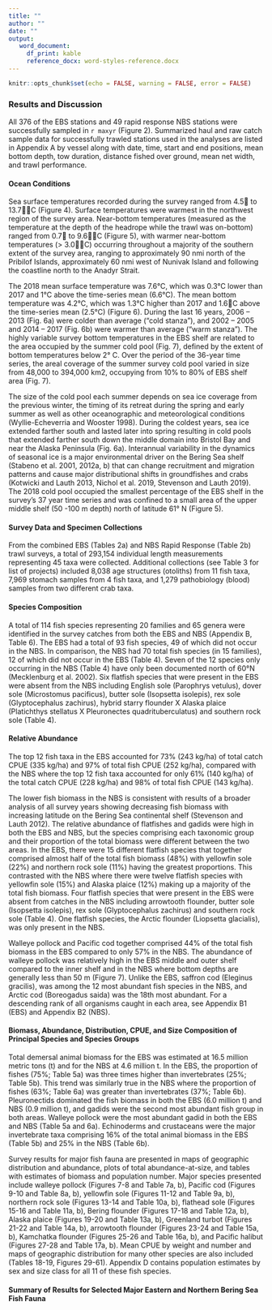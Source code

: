 ```yaml
---
title: ""
author: ""
date: ""
output: 
   word_document:
     df_print: kable
     reference_docx: word-styles-reference.docx
---
```


```r
knitr::opts_chunk$set(echo = FALSE, warning = FALSE, error = FALSE)
```

### Results and Discussion

All 376 of the EBS stations and 49 rapid response NBS stations were successfully sampled in `r maxyr` (Figure 2). Summarized haul and raw catch sample data for successfully trawled stations used in the analyses are listed in Appendix A by vessel along with date, time, start and end positions, mean bottom depth, tow duration, distance fished over ground, mean net width, and trawl performance.	

#### Ocean Conditions

Sea surface temperatures recorded during the survey ranged from 4.5 to 13.7C (Figure 4). Surface temperatures were warmest in the northwest region of the survey area. Near-bottom temperatures (measured as the temperature at the depth of the headrope while the trawl was on-bottom) ranged from 0.7 to 9.6C (Figure 5), with warmer near-bottom temperatures (> 3.0C) occurring throughout a majority of the southern extent of the survey area, ranging to approximately 90 nmi north of the Pribilof Islands, approximately 60 nmi west of Nunivak Island and following the coastline north to the Anadyr Strait.

The 2018 mean surface temperature was 7.6°C, which was 0.3°C lower than 2017 and 1°C above the time-series mean (6.6°C). The mean bottom temperature was 4.2°C, which was 1.3°C higher than 2017 and 1.6C above the time-series mean (2.5°C) (Figure 6).
During the last 16 years, 2006 – 2013 (Fig. 6a) were colder than average (“cold stanza”), and 2002 – 2005 and 2014 – 2017 (Fig. 6b) were warmer than average (“warm stanza”). The highly variable survey bottom temperatures in the EBS shelf are related to the area occupied by the summer cold pool (Fig. 7), defined by the extent of bottom temperatures below 2° C. Over the period of the 36-year time series, the areal coverage of the summer survey cold pool varied in size from 48,000 to 394,000 km2, occupying from 10% to 80% of EBS shelf area (Fig. 7). 

The size of the cold pool each summer depends on sea ice coverage from the previous winter, the timing of its retreat during the spring and early summer as well as other oceanographic and meteorological conditions (Wyllie-Echeverria and Wooster 1998). During the coldest years, sea ice extended farther south and lasted later into spring resulting in cold pools that extended farther south down the middle domain into Bristol Bay and near the Alaska Peninsula (Fig. 6a). Interannual variability in the dynamics of seasonal ice is a major environmental driver on the Bering Sea shelf (Stabeno et al. 2001, 2012a, b) that can change recruitment and migration patterns and cause major distributional shifts in groundfishes and crabs (Kotwicki and Lauth 2013, Nichol et al. 2019, Stevenson and Lauth 2019).  The 2018 cold pool occupied the smallest percentage of the EBS shelf in the survey’s 37 year time series and was confined to a small area of the upper middle shelf (50 -100 m depth) north of latitude 61° N (Figure 5). 

#### Survey Data and Specimen Collections 

From the combined EBS (Tables 2a) and NBS Rapid Response (Table 2b) trawl surveys, a total of 293,154 individual length measurements representing 45 taxa were collected. Additional collections (see Table 3 for list of projects) included 8,038 age structures (otoliths) from 11 fish taxa, 7,969 stomach samples from 4 fish taxa, and 1,279 pathobiology (blood) samples from two different crab taxa.

#### Species Composition

A total of 114 fish species representing 20 families and 65 genera were identified in the survey catches from both the EBS and NBS (Appendix B, Table 6). The EBS had a total of 93 fish species, 49 of which did not occur in the NBS. In comparison, the NBS had 70 total fish species (in 15 families), 12 of which did not occur in the EBS (Table 4). Seven of the 12 species only occurring in the NBS (Table 4) have only been documented north of 60°N (Mecklenburg et al. 2002). Six flatfish species that were present in the EBS were absent from the NBS including English sole (Parophrys vetulus), dover sole (Microstomus pacificus), butter sole (Isopsetta isolepis), rex sole (Glyptocephalus zachirus), hybrid starry flounder X Alaska plaice (Platichthys stellatus X Pleuronectes quadrituberculatus) and southern rock sole (Table 4).

#### Relative Abundance

The top 12 fish taxa in the EBS accounted for 73% (243 kg/ha) of total catch CPUE (335 kg/ha) and 97% of total fish CPUE (252 kg/ha), compared with the NBS where the top 12 fish taxa accounted for only 61% (140 kg/ha) of the total catch CPUE (228 kg/ha) and 98% of total fish CPUE (143 kg/ha). 

The lower fish biomass in the NBS is consistent with results of a broader analysis of all survey years showing decreasing fish biomass with increasing latitude on the Bering Sea continental shelf (Stevenson and Lauth 2012). The relative abundance of flatfishes and gadids were high in both the EBS and NBS, but the species comprising each taxonomic group and their proportion of the total biomass were different between the two areas. In the EBS, there were 15 different flatfish species that together comprised almost half of the total fish biomass (48%) with yellowfin sole (22%) and northern rock sole (11%) having the greatest proportions. This contrasted with the NBS where there were twelve flatfish species with yellowfin sole (15%) and Alaska plaice (12%) making up a majority of the total fish biomass. Four flatfish species that were present in the EBS were absent from catches in the NBS including arrowtooth flounder, butter sole (Isopsetta isolepis), rex sole (Glyptocephalus zachirus) and southern rock sole (Table 4). One flatfish species, the Arctic flounder (Liopsetta glacialis), was only present in the NBS.
	
Walleye pollock and Pacific cod together comprised 44% of the total fish biomass in the EBS compared to only 57% in the NBS. The abundance of walleye pollock was relatively high in the EBS middle and outer shelf compared to the inner shelf and in the NBS where bottom depths are generally less than 50 m (Figure 7). Unlike the EBS, saffron cod (Eleginus gracilis), was among the 12 most abundant fish species in the NBS, and Arctic cod (Boreogadus saida) was the 18th most abundant. For a descending rank of all organisms caught in each area, see Appendix B1 (EBS) and Appendix B2 (NBS).


#### Biomass, Abundance, Distribution, CPUE, and Size Composition of Principal Species and Species Groups

Total demersal animal biomass for the EBS was estimated at 16.5 million metric tons (t) and for the NBS at 4.6 million t. In the EBS, the proportion of fishes (75%; Table 5a) was three times higher than invertebrates (25%; Table 5b). This trend was similarly true in the NBS where the proportion of fishes (63%; Table 6a) was greater than invertebrates (37%; Table 6b). Pleuronectids dominated the fish biomass in both the EBS (6.0 million t) and NBS (0.9 million t), and gadids were the second most abundant fish group in both areas. Walleye pollock were the most abundant gadid in both the EBS and NBS (Table 5a and 6a). Echinoderms and crustaceans were the major invertebrate taxa comprising 16% of the total animal biomass in the EBS (Table 5b) and 25% in the NBS (Table 6b).

Survey results for major fish fauna are presented in maps of geographic distribution and abundance, plots of total abundance-at-size, and tables with estimates of biomass and population number. Major species presented include walleye pollock (Figures 7-8 and Table 7a, b), Pacific cod (Figures 9-10 and Table 8a, b), yellowfin sole (Figures 11-12 and Table 9a, b), northern rock sole (Figures 13-14 and Table 10a, b), flathead sole (Figures 15-16 and Table 11a, b), Bering flounder (Figures 17-18 and Table 12a, b), Alaska plaice (Figures 19-20 and Table 13a, b), Greenland turbot (Figures 21-22 and Table 14a, b), arrowtooth flounder (Figures 23-24 and Table 15a, b), Kamchatka flounder (Figures 25-26 and Table 16a, b), and Pacific halibut (Figures 27-28 and Table 17a, b). Mean CPUE by weight and number and maps of geographic distribution for many other species are also included (Tables 18-19, Figures 29-61). Appendix D contains population estimates by sex and size class for all 11 of these fish species. 


#### Summary of Results for Selected Major Eastern and Northern Bering Sea Fish Fauna


